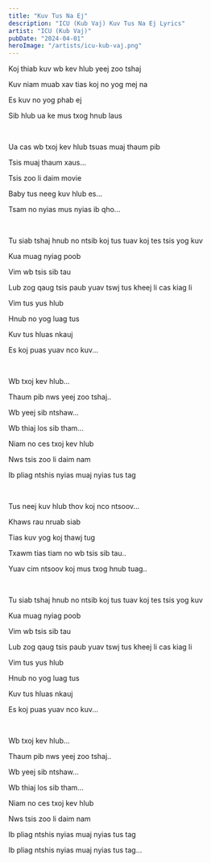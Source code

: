 ```yaml
---
title: "Kuv Tus Na Ej"
description: "ICU (Kub Vaj) Kuv Tus Na Ej Lyrics"
artist: "ICU (Kub Vaj)"
pubDate: "2024-04-01"
heroImage: "/artists/icu-kub-vaj.png"
---
```


Koj thiab kuv wb kev hlub yeej zoo tshaj

Kuv niam muab xav tias koj no yog mej na

Es kuv no yog phab ej

Sib hlub ua ke mus txog hnub laus

<br />

Ua cas wb txoj kev hlub tsuas muaj thaum pib

Tsis muaj thaum xaus...

Tsis zoo li daim movie

Baby tus neeg kuv hlub es...

Tsam no nyias mus nyias ib qho...

<br />

Tu siab tshaj hnub no ntsib koj tus tuav koj tes tsis yog kuv

Kua muag nyiag poob

Vim wb tsis sib tau

Lub zog qaug tsis paub yuav tswj tus kheej li cas kiag li

Vim tus yus hlub

Hnub no yog luag tus

Kuv tus hluas nkauj

Es koj puas yuav nco kuv...

<br />

Wb txoj kev hlub...

Thaum pib nws yeej zoo tshaj..

Wb yeej sib ntshaw...

Wb thiaj los sib tham...

Niam no ces txoj kev hlub

Nws tsis zoo li daim nam

Ib pliag ntshis nyias muaj nyias tus tag

<br />

Tus neej kuv hlub thov koj nco ntsoov...

Khaws rau nruab siab

Tias kuv yog koj thawj tug

Txawm tias tiam no wb tsis sib tau..

Yuav cim ntsoov koj mus txog hnub tuag..

<br />

Tu siab tshaj hnub no ntsib koj tus tuav koj tes tsis yog kuv

Kua muag nyiag poob

Vim wb tsis sib tau

Lub zog qaug tsis paub yuav tswj tus kheej li cas kiag li

Vim tus yus hlub

Hnub no yog luag tus

Kuv tus hluas nkauj

Es koj puas yuav nco kuv...

<br />

Wb txoj kev hlub...

Thaum pib nws yeej zoo tshaj..

Wb yeej sib ntshaw...

Wb thiaj los sib tham...

Niam no ces txoj kev hlub

Nws tsis zoo li daim nam

Ib pliag ntshis nyias muaj nyias tus tag

Ib pliag ntshis nyias muaj nyias tus tag...
